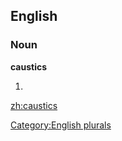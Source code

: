 
==English==

===Noun===
'''caustics'''

# {{plural of|[[caustic]]}}

[[Category:English plurals]]

[[zh:caustics]]